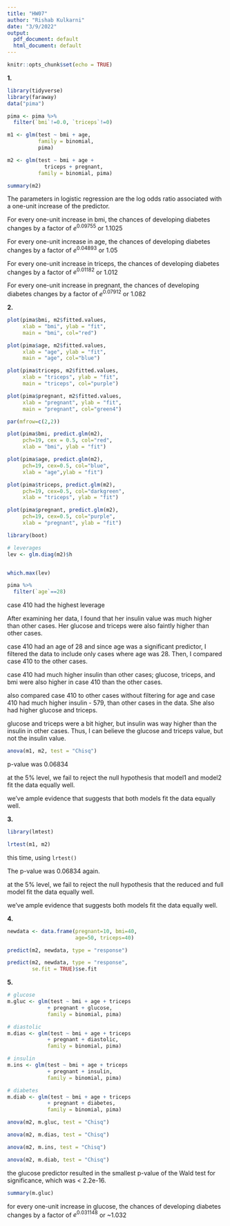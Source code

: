 ```yaml
---
title: "HW07"
author: "Rishab Kulkarni"
date: "3/9/2022"
output:
  pdf_document: default
  html_document: default
---
```


```r
knitr::opts_chunk$set(echo = TRUE)
```

**1.**

```r
library(tidyverse)
library(faraway)
data("pima")

pima <- pima %>%
  filter(`bmi`!=0.0, `triceps`!=0)

m1 <- glm(test ~ bmi + age,
          family = binomial,
          pima)

m2 <- glm(test ~ bmi + age + 
            triceps + pregnant,
          family = binomial, pima)

summary(m2)
```

The parameters in logistic regression 
are the log odds ratio associated with 
a one-unit increase of the predictor.

For every one-unit increase in bmi, the 
chances of developing diabetes changes 
by a factor of $e^{0.09755}$ or 1.1025

For every one-unit increase in age, the 
chances of developing diabetes changes 
by a factor of $e^{0.04893}$ or 1.05

For every one-unit increase in triceps, 
the chances of developing diabetes changes 
by a factor of $e^{0.01182}$ or 1.012

For every one-unit increase in pregnant, 
the chances of developing diabetes changes 
by a factor of $e^{0.07912}$ or 1.082

**2.**

```r

plot(pima$bmi, m2$fitted.values,
     xlab = "bmi", ylab = "fit",
     main = "bmi", col="red")

plot(pima$age, m2$fitted.values,
     xlab = "age", ylab = "fit",
     main = "age", col="blue")

plot(pima$triceps, m2$fitted.values,
     xlab = "triceps", ylab = "fit",
     main = "triceps", col="purple")

plot(pima$pregnant, m2$fitted.values,
     xlab = "pregnant", ylab = "fit",
     main = "pregnant", col="green4")
```


```r
par(mfrow=c(2,2))

plot(pima$bmi, predict.glm(m2),
     pch=19, cex = 0.5, col="red",
     xlab = "bmi", ylab = "fit")

plot(pima$age, predict.glm(m2),
     pch=19, cex=0.5, col="blue",
     xlab = "age",ylab = "fit")

plot(pima$triceps, predict.glm(m2),
     pch=19, cex=0.5, col="darkgreen",
     xlab = "triceps", ylab = "fit")

plot(pima$pregnant, predict.glm(m2),
     pch=19, cex=0.5, col="purple",
     xlab = "pregnant", ylab = "fit")

```

```r
library(boot)

# leverages
lev <- glm.diag(m2)$h


which.max(lev)

pima %>%
  filter(`age`==28)

```

case 410 had the highest leverage

After examining her data, I found that her
insulin value was much higher than other
cases. Her glucose and triceps were also
faintly higher than other cases.

case 410 had an age of 28 and since age
was a significant predictor, I filtered
the data to include only cases where age
was 28. Then, I compared case 410 to the
other cases.

case 410 had much higher insulin than 
other cases; glucose, triceps, and bmi
were also higher in case 410 than the
other cases.

also compared case 410 to other cases
without filtering for age and case 410
had much higher insulin - 579, than other 
cases in the data. She also had higher 
glucose and triceps.

glucose and triceps were a bit higher,
but insulin was way higher than the
insulin in other cases. Thus, I can
believe the glucose and triceps value,
but not the insulin value.


```r
anova(m1, m2, test = "Chisq")
```

p-value was 0.06834

at the 5% level, we fail to reject the
null hypothesis that model1 and model2
fit the data equally well.

we've ample evidence that suggests that
both models fit the data equally well.

**3.**

```r
library(lmtest)

lrtest(m1, m2)
```

this time, using `lrtest()`

The p-value was 0.06834 again.

at the 5% level, we fail to reject the 
null hypothesis that the reduced and 
full model fit the data equally well.

we've ample evidence that suggests 
both models fit the data equally well.

**4.**

```r
newdata <- data.frame(pregnant=10, bmi=40,
                      age=50, triceps=40)

predict(m2, newdata, type = "response")

predict(m2, newdata, type = "response",
        se.fit = TRUE)$se.fit

```

**5.**

```r
# glucose
m.gluc <- glm(test ~ bmi + age + triceps
             + pregnant + glucose,
             family = binomial, pima)

# diastolic
m.dias <- glm(test ~ bmi + age + triceps
             + pregnant + diastolic,
             family = binomial, pima)

# insulin
m.ins <- glm(test ~ bmi + age + triceps
             + pregnant + insulin,
             family = binomial, pima)

# diabetes
m.diab <- glm(test ~ bmi + age + triceps
             + pregnant + diabetes,
             family = binomial, pima)
```


```r
anova(m2, m.gluc, test = "Chisq")
```


```r
anova(m2, m.dias, test = "Chisq")
```


```r
anova(m2, m.ins, test = "Chisq")
```


```r
anova(m2, m.diab, test = "Chisq")
```

the glucose predictor resulted in the
smallest p-value of the Wald test for
significance, which was < 2.2e-16.


```r
summary(m.gluc)
```

for every one-unit increase in glucose, the
chances of developing diabetes changes by a
factor of $e^{0.031148}$ or ~1.032
